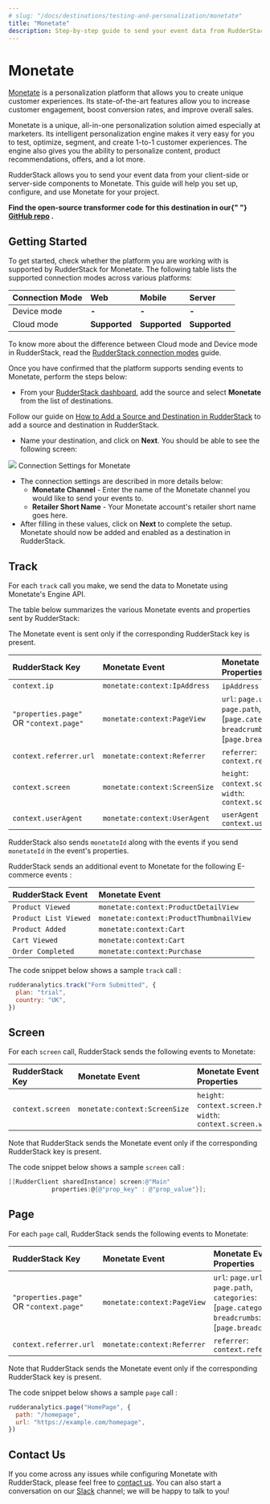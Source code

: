 ```yaml
---
# slug: "/docs/destinations/testing-and-personalization/monetate"
title: "Monetate"
description: Step-by-step guide to send your event data from RudderStack to Monetate.
---
```


# Monetate

[Monetate](https://monetate.com/) is a personalization platform that allows you to create unique customer experiences. Its state-of-the-art features allow you to increase customer engagement, boost conversion rates, and improve overall sales.

Monetate is a unique, all-in-one personalization solution aimed especially at marketers. Its intelligent personalization engine makes it very easy for you to test, optimize, segment, and create 1-to-1 customer experiences. The engine also gives you the ability to personalize content, product recommendations, offers, and a lot more.

RudderStack allows you to send your event data from your client-side or server-side components to Monetate. This guide will help you set up, configure, and use Monetate for your project.

<div class="successBlock">

  <strong>
    Find the open-source transformer code for this destination in our{" "}
    <a href="https://github.com/rudderlabs/rudder-transformer/tree/master/v0/destinations/monetate">GitHub repo</a>
    .
  </strong>
</div>

## Getting Started

To get started, check whether the platform you are working with is supported by RudderStack for Monetate. The following table lists the supported connection modes across various platforms:

| **Connection Mode** | **Web**       | **Mobile**    | **Server**    |
| :------------------ | :------------ | :------------ | :------------ |
| Device mode         | **-**         | **-**         | **-**         |
| Cloud mode          | **Supported** | **Supported** | **Supported** |

<div class="infoBlock">

To know more about the difference between Cloud mode and Device mode in RudderStack, read the <a href="../../get-started/rudderstack-connection-modes">RudderStack connection modes</a> guide.

</div>

Once you have confirmed that the platform supports sending events to Monetate, perform the steps below:

- From your [RudderStack dashboard](https://app.rudderlabs.com/), add the source and select **Monetate** from the list of destinations.

<div class="infoBlock">

Follow our guide on <a href="../connections/adding-source-and-destination-rudderstack">How to Add a Source and Destination in RudderStack</a> to add a source and destination in RudderStack.

</div>

- Name your destination, and click on **Next**. You should be able to see the following screen:

<img src="../../../images/assets/image (6).png" />
<span class="imageTitle">Connection Settings for Monetate</span>

- The connection settings are described in more details below:
  - **Monetate Channel** - Enter the name of the Monetate channel you would like to send your events to.
  - **Retailer Short Name** - Your Monetate account's retailer short name goes here.
- After filling in these values, click on **Next** to complete the setup. Monetate should now be added and enabled as a destination in RudderStack.

## Track

For each `track` call you make, we send the data to Monetate using Monetate's Engine API.

The table below summarizes the various Monetate events and properties sent by RudderStack:

<div class="infoBlock">

The Monetate event is sent only if the corresponding RudderStack key is present.

</div>

| RudderStack Key                         | Monetate Event                | Monetate Event Properties                                                                                        |
| :-------------------------------------- | :---------------------------- | :--------------------------------------------------------------------------------------------------------------- |
| `context.ip`                            | `monetate:context:IpAddress`  | `ipAddress` : `context.ip`                                                                                       |
| `"properties.page"` OR `"context.page"` | `monetate:context:PageView`   | `url`: `page.url`, `path`: `page.path`, `categories`: \[`page.category`\], `breadcrumbs`: \[`page.breadcrumbs`\] |
| `context.referrer.url`                  | `monetate:context:Referrer`   | `referrer`: `context.referrer.url`                                                                               |
| `context.screen`                        | `monetate:context:ScreenSize` | `height`: `context.screen.height`, `width`: `context.screen.width`                                               |
| `context.userAgent`                     | `monetate:context:UserAgent`  | `userAgent` : `context.userAgent`                                                                                |

<div class="successBlock">

  RudderStack also sends `monetateId` along with the events if you send
  `monetateId` in the event's properties.
</div>

RudderStack sends an additional event to Monetate for the following E-commerce events :

| RudderStack Event     | Monetate Event                          |
| :-------------------- | :-------------------------------------- |
| `Product Viewed`      | `monetate:context:ProductDetailView`    |
| `Product List Viewed` | `monetate:context:ProductThumbnailView` |
| `Product Added`       | `monetate:context:Cart`                 |
| `Cart Viewed`         | `monetate:context:Cart`                 |
| `Order Completed`     | `monetate:context:Purchase`             |

The code snippet below shows a sample `track` call :

```javascript
rudderanalytics.track("Form Submitted", {
  plan: "trial",
  country: "UK",
})
```

## Screen

For each `screen` call, RudderStack sends the following events to Monetate:

| RudderStack Key  | Monetate Event                | Monetate Event Properties                                          |
| :--------------- | :---------------------------- | :----------------------------------------------------------------- |
| `context.screen` | `monetate:context:ScreenSize` | `height`: `context.screen.height`, `width`: `context.screen.width` |

<div class="infoBlock">

Note that RudderStack sends the Monetate event only if the corresponding RudderStack key is present.

</div>

The code snippet below shows a sample `screen` call :

```objectivec
[[RudderClient sharedInstance] screen:@"Main"
            properties:@{@"prop_key" : @"prop_value"}];
```

## Page

For each `page` call, RudderStack sends the following events to Monetate:

| RudderStack Key                         | Monetate Event              | Monetate Event Properties                                                                                        |
| :-------------------------------------- | :-------------------------- | :--------------------------------------------------------------------------------------------------------------- |
| `"properties.page"` OR `"context.page"` | `monetate:context:PageView` | `url`: `page.url`, `path`: `page.path`, `categories`: \[`page.category`\], `breadcrumbs`: \[`page.breadcrumbs`\] |
| `context.referrer.url`                  | `monetate:context:Referrer` | `referrer`: `context.referrer.url`                                                                               |

<div class="infoBlock">

Note that RudderStack sends the Monetate event only if the corresponding RudderStack key is present.

</div>

The code snippet below shows a sample `page` call :

```javascript
rudderanalytics.page("HomePage", {
  path: "/homepage",
  url: "https://example.com/homepage",
})
```

## Contact Us

If you come across any issues while configuring Monetate with RudderStack, please feel free to [contact us](mailto:%20contact@rudderstack.com). You can also start a conversation on our [Slack](https://rudderstack.com/join-rudderstack-slack-community) channel; we will be happy to talk to you!
